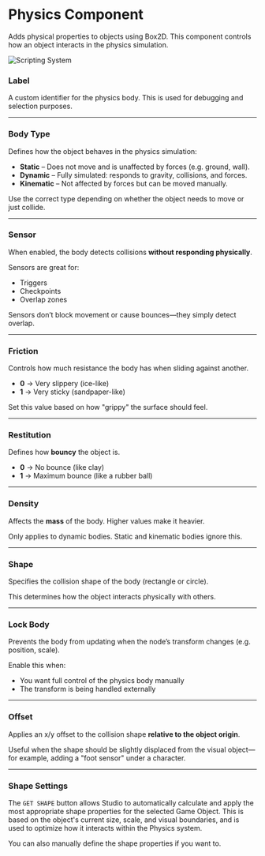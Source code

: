 
# Physics Component

Adds physical properties to objects using Box2D. This component controls how an object interacts in the physics simulation.

<Image src="/studio-docs/components/physics-component.png" alt="Scripting System" width={400} height={300} className="mt-6 rounded-lg overflow-hidden" />

### Label

A custom identifier for the physics body. This is used for debugging and selection purposes.

---

### Body Type

Defines how the object behaves in the physics simulation:

* **Static** – Does not move and is unaffected by forces (e.g. ground, wall).
* **Dynamic** – Fully simulated: responds to gravity, collisions, and forces.
* **Kinematic** – Not affected by forces but can be moved manually.

Use the correct type depending on whether the object needs to move or just collide.

---

### Sensor

When enabled, the body detects collisions **without responding physically**.

Sensors are great for:

* Triggers
* Checkpoints
* Overlap zones

<Callout type="info">Sensors don’t block movement or cause bounces—they simply detect overlap.</Callout>

---

### Friction

Controls how much resistance the body has when sliding against another.

* **0** → Very slippery (ice-like)
* **1** → Very sticky (sandpaper-like)

Set this value based on how "grippy" the surface should feel.

---

### Restitution

Defines how **bouncy** the object is.

* **0** → No bounce (like clay)
* **1** → Maximum bounce (like a rubber ball)

---

### Density

Affects the **mass** of the body. Higher values make it heavier.

<Callout type="info">Only applies to dynamic bodies. Static and kinematic bodies ignore this.</Callout>

---

### Shape

Specifies the collision shape of the body (rectangle or circle).

This determines how the object interacts physically with others.

---

### Lock Body

Prevents the body from updating when the node’s transform changes (e.g. position, scale).

Enable this when:

* You want full control of the physics body manually
* The transform is being handled externally

---

### Offset

Applies an x/y offset to the collision shape **relative to the object origin**.

Useful when the shape should be slightly displaced from the visual object—for example, adding a "foot sensor" under a character.

---

### Shape Settings

The `GET SHAPE` button allows Studio to automatically calculate and apply the most appropriate shape properties for the selected Game Object. This is based on the object's current size, scale, and visual boundaries, and is used to optimize how it interacts within the Physics system.

You can also manually define the shape properties if you want to.

